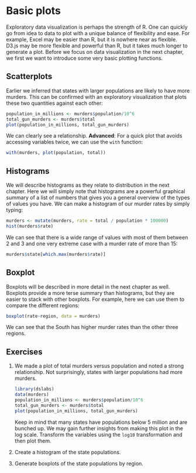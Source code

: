 # Basic plots

Exploratory data visualization is perhaps the strength of R. One can quickly go from idea to data to plot with a unique balance of flexibility and ease. For example, Excel may be easier than R, but it is nowhere near as flexible. D3.js may be more flexible and powerful than R, but it takes much longer to generate a plot. Before we focus on data visualization in the next chapter, we first we want to introduce some very basic plotting functions.

## Scatterplots

Earlier we inferred that states with larger populations are likely to have more murders. This can be confirmed with an exploratory visualization that plots these two quantities against each other:

```r
population_in_millions <- murders$population/10^6
total_gun_murders <- murders$total
plot(population_in_millions, total_gun_murders)
```

We can clearly see a relationship.
**Advanced**: For a quick plot that avoids accessing variables twice, we can use the `with` function:
```r
with(murders, plot(population, total))
```


## Histograms

We will describe histograms as they relate to distribution in the next chapter. Here we will simply note that histograms are a powerful graphical summary of a list of numbers that gives you a general overview of the types of values you have. We can make a histogram of our murder rates by simply typing:

```r
murders <- mutate(murders, rate = total / population * 100000)
hist(murders$rate)
```

We can see that there is a wide range of values with most of them between 2 and 3 and one very extreme case with a murder rate of more than 15:

```r
murders$state[which.max(murders$rate)]
```

## Boxplot

Boxplots will be described in more detail in the next chapter as well. Boxplots provide a more terse summary than histograms, but they are easier to stack with other boxplots. For example, here we can use them to compare the different regions:

```r
boxplot(rate~region, data = murders)
```
We can see that the South has higher murder rates than the other three regions.

## Exercises {-}

1. We made a plot of total murders versus population and noted a strong relationship. Not surprisingly, states with larger populations had more murders. 

    ```r
    library(dslabs)
    data(murders)
    population_in_millions <- murders$population/10^6
    total_gun_murders <- murders$total
    plot(population_in_millions, total_gun_murders)
    ```

    Keep in mind that many states have populations below 5 million and are bunched up. We may gain further insights from making this plot in the log scale. Transform the variables using the `log10` transformation and then plot them.
    
    
2. Create a histogram of the state populations.

    
3. Generate boxplots of the state populations by region.
   
    
